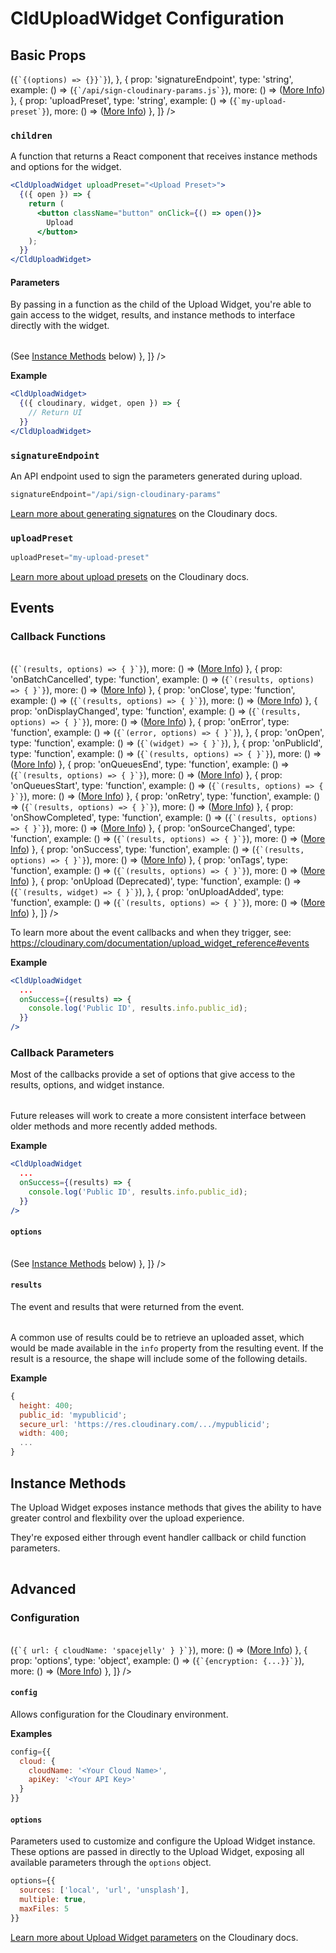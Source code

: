 

<Head>
  <title>CldUploadWidget Configuration - Next Cloudinary</title>
  <meta name="og:title" content="CldUploadWidget Configuration - Next Cloudinary" />
  <meta name="og:url" content={`https://next.cloudinary.dev/clduploadwidget/configuration`} />
</Head>

<OgImage
  title="CldUploadWidget Configuration"
  twitterTitle="CldUploadWidget Configuration"
/>

# CldUploadWidget Configuration

## Basic Props

<Table
  columns={[
    {
      id: 'prop',
      title: 'Prop'
    },
    {
      id: 'type',
      title: 'Type'
    },
    {
      id: 'example',
      title: 'Example'
    },
    {
      id: 'more'
    }
  ]}
  data={[
    {
      prop: 'children',
      type: 'function',
      example: () => (<code>{`{(options) => {}}`}</code>),
    },
    {
      prop: 'signatureEndpoint',
      type: 'string',
      example: () => (<code>{`/api/sign-cloudinary-params.js`}</code>),
      more: () => (<a className="whitespace-nowrap" href="/clduploadwidget/signed-uploads">More Info</a>)
    },
    {
      prop: 'uploadPreset',
      type: 'string',
      example: () => (<code>{`my-upload-preset`}</code>),
      more: () => (<a className="whitespace-nowrap" href="https://cloudinary.com/documentation/upload_presets">More Info</a>)
    },
  ]}
/>

### `children`

A function that returns a React component that receives instance methods and options for the widget.

```jsx copy showLineNumbers
<CldUploadWidget uploadPreset="<Upload Preset>">
  {({ open }) => {
    return (
      <button className="button" onClick={() => open()}>
        Upload
      </button>
    );
  }}
</CldUploadWidget>
```

#### Parameters

By passing in a function as the child of the Upload Widget, you're able to gain access to the widget, results, and instance methods to interface directly with the widget.

<Table
  columns={[
    {
      id: 'prop',
      title: 'Prop'
    },
    {
      id: 'type',
      title: 'Type'
    },
    {
      id: 'description',
      title: 'Description'
    },
  ]}
  data={[
    {
      prop: 'cloudinary',
      type: 'Cloudinary',
      description: 'The Cloudinary instance which creates and manages the Widget instance.'
    },
    {
      prop: 'error',
      type: 'string',
      description: 'The error, if any, produced by an upload widget action.'
    },
    {
      prop: 'isLoading',
      type: 'boolean',
      description: 'Designates whether the upload widget is loading and initializing.'
    },
    {
      prop: 'results',
      type: 'object',
      description: 'The event that triggered the results and information related to that event, which can include upload results.'
    },
    {
      prop: 'widget',
      type: 'Widget',
      description: 'The widget instance attached to the current component.'
    },
    {
      prop: '[Instance Methods]',
      type: 'Function',
      description: () => (<span>See <a href="#instance-methods">Instance Methods</a> below</span>)
    },
  ]}
/>

**Example**

```jsx copy showLineNumbers
<CldUploadWidget>
  {({ cloudinary, widget, open }) => {
    // Return UI
  }}
</CldUploadWidget>
```

### `signatureEndpoint`

An API endpoint used to sign the parameters generated during upload.

```jsx copy showLineNumbers
signatureEndpoint="/api/sign-cloudinary-params"
```

[Learn more about generating signatures](https://cloudinary.com/documentation/upload_images#generating_authentication_signatures) on the Cloudinary docs.

### `uploadPreset`

```jsx copy showLineNumbers
uploadPreset="my-upload-preset"
```

[Learn more about upload presets](https://cloudinary.com/documentation/upload_presets) on the Cloudinary docs.


## Events

### Callback Functions

<Table
  columns={[
    {
      id: 'prop',
      title: 'Prop'
    },
    {
      id: 'type',
      title: 'Type'
    },
    {
      id: 'example',
      title: 'Example'
    },
    {
      id: 'more',
    },
  ]}
  data={[
    {
      prop: 'onAbort',
      type: 'function',
      example: () => (<code>{`(results, options) => { }`}</code>),
      more: () => (<a className="whitespace-nowrap" href="https://cloudinary.com/documentation/upload_widget_reference#abort">More Info</a>)
    },
    {
      prop: 'onBatchCancelled',
      type: 'function',
      example: () => (<code>{`(results, options) => { }`}</code>),
      more: () => (<a className="whitespace-nowrap" href="https://cloudinary.com/documentation/upload_widget_reference#batch_cancelled">More Info</a>)
    },
    {
      prop: 'onClose',
      type: 'function',
      example: () => (<code>{`(results, options) => { }`}</code>),
      more: () => (<a className="whitespace-nowrap" href="https://cloudinary.com/documentation/upload_widget_reference#close_event">More Info</a>)
    },
    {
      prop: 'onDisplayChanged',
      type: 'function',
      example: () => (<code>{`(results, options) => { }`}</code>),
      more: () => (<a className="whitespace-nowrap" href="https://cloudinary.com/documentation/upload_widget_reference#display_changed">More Info</a>)
    },
    {
      prop: 'onError',
      type: 'function',
      example: () => (<code>{`(error, options) => { }`}</code>),
    },
    {
      prop: 'onOpen',
      type: 'function',
      example: () => (<code>{`(widget) => { }`}</code>),
    },
    {
      prop: 'onPublicId',
      type: 'function',
      example: () => (<code>{`(results, options) => { }`}</code>),
      more: () => (<a className="whitespace-nowrap" href="https://cloudinary.com/documentation/upload_widget_reference#publicid">More Info</a>)
    },
    {
      prop: 'onQueuesEnd',
      type: 'function',
      example: () => (<code>{`(results, options) => { }`}</code>),
      more: () => (<a className="whitespace-nowrap" href="https://cloudinary.com/documentation/upload_widget_reference#queues_end">More Info</a>)
    },
    {
      prop: 'onQueuesStart',
      type: 'function',
      example: () => (<code>{`(results, options) => { }`}</code>),
      more: () => (<a className="whitespace-nowrap" href="https://cloudinary.com/documentation/upload_widget_reference#queues_start">More Info</a>)
    },
    {
      prop: 'onRetry',
      type: 'function',
      example: () => (<code>{`(results, options) => { }`}</code>),
      more: () => (<a className="whitespace-nowrap" href="https://cloudinary.com/documentation/upload_widget_reference#retry">More Info</a>)
    },
    {
      prop: 'onShowCompleted',
      type: 'function',
      example: () => (<code>{`(results, options) => { }`}</code>),
      more: () => (<a className="whitespace-nowrap" href="https://cloudinary.com/documentation/upload_widget_reference#show_completed">More Info</a>)
    },
    {
      prop: 'onSourceChanged',
      type: 'function',
      example: () => (<code>{`(results, options) => { }`}</code>),
      more: () => (<a className="whitespace-nowrap" href="https://cloudinary.com/documentation/upload_widget_reference#source_changed">More Info</a>)
    },
    {
      prop: 'onSuccess',
      type: 'function',
      example: () => (<code>{`(results, options) => { }`}</code>),
      more: () => (<a className="whitespace-nowrap" href="https://cloudinary.com/documentation/upload_widget_reference#success">More Info</a>)
    },
    {
      prop: 'onTags',
      type: 'function',
      example: () => (<code>{`(results, options) => { }`}</code>),
      more: () => (<a className="whitespace-nowrap" href="https://cloudinary.com/documentation/upload_widget_reference#tags">More Info</a>)
    },
    {
      prop: 'onUpload (Deprecated)',
      type: 'function',
      example: () => (<code>{`(results, widget) => { }`}</code>),
    },
    {
      prop: 'onUploadAdded',
      type: 'function',
      example: () => (<code>{`(results, options) => { }`}</code>),
      more: () => (<a className="whitespace-nowrap" href="https://cloudinary.com/documentation/upload_widget_reference#upload_added">More Info</a>)
    },
  ]}
/>

To learn more about the event callbacks and when they trigger, see: https://cloudinary.com/documentation/upload_widget_reference#events

**Example**

```jsx copy showLineNumbers
<CldUploadWidget
  ...
  onSuccess={(results) => {
    console.log('Public ID', results.info.public_id);
  }}
/>
```

### Callback Parameters

Most of the callbacks provide a set of options that give access to the results, options, and widget instance.


<Table
  columns={[
    {
      id: 'prop',
      title: 'Prop'
    },
    {
      id: 'type',
      title: 'Type'
    },
    {
      id: 'description',
      title: 'Description'
    },
  ]}
  data={[
    {
      prop: 'error',
      type: 'string',
      description: 'If an error occurs, an explanation of what failed.'
    },
    {
      prop: 'options',
      type: 'object',
      description: 'Instance methods and the widget instance.'
    },
    {
      prop: 'results',
      type: 'object',
      description: 'The event that drove the callback and the info pertaining to the event (such as a resource).'
    },
  ]}
/>

<Callout emoji={false}>
Future releases will work to create a more consistent interface between older methods and more recently added methods.
</Callout>

**Example**

```jsx copy showLineNumbers
<CldUploadWidget
  ...
  onSuccess={(results) => {
    console.log('Public ID', results.info.public_id);
  }}
/>
```

#### `options`

<Table
  columns={[
    {
      id: 'prop',
      title: 'Prop'
    },
    {
      id: 'type',
      title: 'Type'
    },
    {
      id: 'description',
      title: 'Description'
    },
  ]}
  data={[
    {
      prop: 'widget',
      type: 'Widget Instance',
      description: 'The Cloudinary Upload Widget instance being rendered.'
    },
    {
      prop: '[Instance Methods]',
      type: 'Function',
      description: () => (<span>See <a href="#instance-methods">Instance Methods</a> below</span>)
    },
  ]}
/>


#### `results`

The event and results that were returned from the event.

<Table
  columns={[
    {
      id: 'prop',
      title: 'Prop'
    },
    {
      id: 'type',
      title: 'Type'
    },
    {
      id: 'description',
      title: 'Description'
    },
  ]}
  data={[
    {
      prop: 'event',
      type: 'string',
      description: 'The event that triggered the callback.'
    },
    {
      prop: 'info',
      type: 'string | object',
      description: 'Information pertaining to the triggered event, such as the resulting uploaded resource.'
    },
  ]}
/>

A common use of results could be to retrieve an uploaded asset, which would be made available in the `info` property
from the resulting event. If the result is a resource, the shape will include some of the following details.

**Example**

```js copy showLineNumbers
{
  height: 400;
  public_id: 'mypublicid';
  secure_url: 'https://res.cloudinary.com/.../mypublicid';
  width: 400;
  ...
}
```

## Instance Methods

The Upload Widget exposes instance methods that gives the ability to have greater control and flexbility over
the upload experience.

They're exposed either through event handler callback or child function parameters.

<Table
  columns={[
    {
      id: 'prop',
      title: 'Prop'
    },
    {
      id: 'type',
      title: 'Type'
    },
    {
      id: 'description',
      title: 'Description'
    },
  ]}
  data={[
    {
      prop: 'close',
      type: 'function',
      description: 'Closes and resets the widget to its initial state without removing it from memory.'
    },
    {
      prop: 'destroy',
      type: 'function',
      description: 'Hides a previously rendered widget while retaining its current state in memory.'
    },
    {
      prop: 'hide',
      type: 'function',
      description: 'Closes the widget and completely removes it from the DOM. Returns a promise that resolves upon cleanup completion.'
    },
    {
      prop: 'isDestroyed',
      type: 'function',
      description: 'Returns whether the destroy method was called on this instance.'
    },
    {
      prop: 'isMinimized',
      type: 'function',
      description: 'Returns whether the widget is currently minimized.'
    },
    {
      prop: 'isShowing',
      type: 'function',
      description: 'Returns whether the widget is currently visible.'
    },
    {
      prop: 'minimize',
      type: 'function',
      description: 'Minimizes the widget.'
    },
    {
      prop: 'open',
      type: 'function',
      description: 'Renders an existing widget currently in memory, but that is not currently displayed.'
    },
    {
      prop: 'show',
      type: 'function',
      description: 'Renders a previously hidden widget.'
    },
    {
      prop: 'update',
      type: 'function',
      description: 'Updates a widget currently in memory with new options.'
    },
  ]}
/>

## Advanced

### Configuration

<Table
  columns={[
    {
      id: 'prop',
      title: 'Prop'
    },
    {
      id: 'type',
      title: 'Type'
    },
    {
      id: 'default',
      title: 'Default'
    },
    {
      id: 'example',
      title: 'Example'
    },
    {
      id: 'more'
    }
  ]}
  data={[
    {
      prop: 'config',
      type: 'object',
      default: '-',
      example: () => (<code>{`{ url: { cloudName: 'spacejelly' } }`}</code>),
      more: () => (<a className="whitespace-nowrap" href="https://cloudinary.com/documentation/cloudinary_sdks#configuration_parameters">More Info</a>)
    },
    {
      prop: 'options',
      type: 'object',
      example: () => (<code>{`{encryption: {...}}`}</code>),
      more: () => (<a className="whitespace-nowrap" href="https://cloudinary.com/documentation/upload_widget_reference#parameters">More Info</a>)
    },
  ]}
/>

#### `config`

Allows configuration for the Cloudinary environment.

**Examples**

```jsx copy
config={{
  cloud: {
    cloudName: '<Your Cloud Name>',
    apiKey: '<Your API Key>'
  }
}}
```

#### `options`

Parameters used to customize and configure the Upload Widget instance. These options are passed in
directly to the Upload Widget, exposing all available parameters through the `options` object.

```jsx copy showLineNumbers
options={{
  sources: ['local', 'url', 'unsplash'],
  multiple: true,
  maxFiles: 5
}}
```

[Learn more about Upload Widget parameters](https://cloudinary.com/documentation/upload_widget_reference#parameters) on the Cloudinary docs.